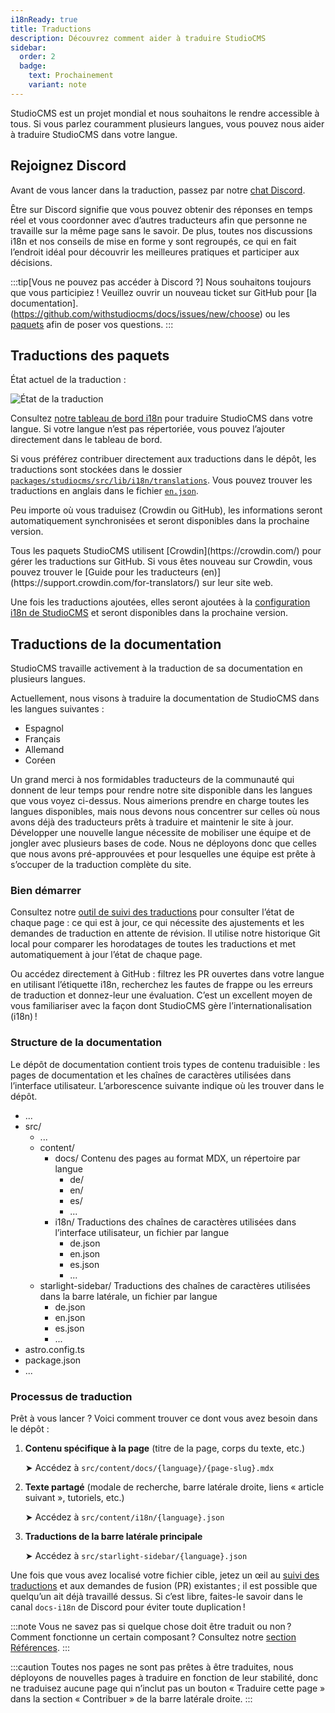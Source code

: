 ```yaml
---
i18nReady: true
title: Traductions
description: Découvrez comment aider à traduire StudioCMS
sidebar:
  order: 2
  badge:
    text: Prochainement
    variant: note
---
```



StudioCMS est un projet mondial et nous souhaitons le rendre accessible à tous. Si vous parlez couramment plusieurs langues, vous pouvez nous aider à traduire StudioCMS dans votre langue.

## Rejoignez Discord

Avant de vous lancer dans la traduction, passez par notre [chat Discord](https://chat.studiocms.dev).

Être sur Discord signifie que vous pouvez obtenir des réponses en temps réel et vous coordonner avec d’autres traducteurs afin que personne ne travaille sur la même page sans le savoir. De plus, toutes nos discussions i18n et nos conseils de mise en forme y sont regroupés, ce qui en fait l’endroit idéal pour découvrir les meilleures pratiques et participer aux décisions.

:::tip[Vous ne pouvez pas accéder à Discord ?]
Nous souhaitons toujours que vous participiez ! Veuillez ouvrir un nouveau ticket sur GitHub pour [la documentation].(https://github.com/withstudiocms/docs/issues/new/choose) ou les [paquets](https://github.com/withstudiocms/studiocms/issues/new/choose) afin de poser vos questions.
:::

## Traductions des paquets

État actuel de la traduction :

<img src="https://badges.awesome-crowdin.com/translation-16993424-776180-update.png" alt="État de la traduction" />

Consultez [notre tableau de bord i18n](https://i18n.studiocms.dev) pour traduire StudioCMS dans votre langue. Si votre langue n’est pas répertoriée, vous pouvez l’ajouter directement dans le tableau de bord.

Si vous préférez contribuer directement aux traductions dans le dépôt, les traductions sont stockées dans le dossier [`packages/studiocms/src/lib/i18n/translations`](https://github.com/withstudiocms/studiocms/tree/main/packages/studiocms/src/lib/i18n/translations/). Vous pouvez trouver les traductions en anglais dans le fichier [`en.json`](https://github.com/withstudiocms/studiocms/blob/main/packages/studiocms/src/lib/i18n/translations/en.json).

Peu importe où vous traduisez (Crowdin ou GitHub), les informations seront automatiquement synchronisées et seront disponibles dans la prochaine version.

<ReadMore>
Tous les paquets StudioCMS utilisent [Crowdin](https://crowdin.com/) pour gérer les traductions sur GitHub. Si vous êtes nouveau sur Crowdin, vous pouvez trouver le [Guide pour les traducteurs (en)](https://support.crowdin.com/for-translators/) sur leur site web.
</ReadMore>

Une fois les traductions ajoutées, elles seront ajoutées à la [configuration i18n de StudioCMS](https://github.com/withstudiocms/studiocms/blob/main/packages/studiocms/src/lib/i18n/index.ts#L8) et seront disponibles dans la prochaine version.

## Traductions de la documentation

StudioCMS travaille activement à la traduction de sa documentation en plusieurs langues.

Actuellement, nous visons à traduire la documentation de StudioCMS dans les langues suivantes :

- Espagnol
- Français
- Allemand
- Coréen

Un grand merci à nos formidables traducteurs de la communauté qui donnent de leur temps pour rendre notre site disponible dans les langues que vous voyez ci-dessus. Nous aimerions prendre en charge toutes les langues disponibles, mais nous devons nous concentrer sur celles où nous avons déjà des traducteurs prêts à traduire et maintenir le site à jour. Développer une nouvelle langue nécessite de mobiliser une équipe et de jongler avec plusieurs bases de code. Nous ne déployons donc que celles que nous avons pré-approuvées et pour lesquelles une équipe est prête à s’occuper de la traduction complète du site.

### Bien démarrer

Consultez notre [outil de suivi des traductions](https://i18n.docs.studiocms.dev) pour consulter l’état de chaque page : ce qui est à jour, ce qui nécessite des ajustements et les demandes de traduction en attente de révision. Il utilise notre historique Git local pour comparer les horodatages de toutes les traductions et met automatiquement à jour l’état de chaque page.

Ou accédez directement à GitHub : filtrez les PR ouvertes dans votre langue en utilisant l’étiquette i18n, recherchez les fautes de frappe ou les erreurs de traduction et donnez-leur une évaluation. C’est un excellent moyen de vous familiariser avec la façon dont StudioCMS gère l’internationalisation (i18n) !

### Structure de la documentation

Le dépôt de documentation contient trois types de contenu traduisible : les pages de documentation et les chaînes de caractères utilisées dans l’interface utilisateur. L’arborescence suivante indique où les trouver dans le dépôt.

<FileTree>

- ...
- src/
  - ...
  - content/
    - docs/ Contenu des pages au format MDX, un répertoire par langue
      - de/
      - en/
      - es/
      - ...
    - i18n/ Traductions des chaînes de caractères utilisées dans l’interface utilisateur, un fichier par langue
      - de.json
      - en.json
      - es.json
      - ...
  - starlight-sidebar/ Traductions des chaînes de caractères utilisées dans la barre latérale, un fichier par langue
    - de.json
    - en.json
    - es.json
    - ...
- astro.config.ts
- package.json
- ...

</FileTree>

### Processus de traduction

Prêt à vous lancer ? Voici comment trouver ce dont vous avez besoin dans le dépôt :

1. **Contenu spécifique à la page** (titre de la page, corps du texte, etc.)

   ➤ Accédez à `src/content/docs/{language}/{page-slug}.mdx`

2. **Texte partagé** (modale de recherche, barre latérale droite, liens « article suivant », tutoriels, etc.)

   ➤ Accédez à `src/content/i18n/{language}.json`

3. **Traductions de la barre latérale principale**

   ➤ Accédez à `src/starlight-sidebar/{language}.json`


Une fois que vous avez localisé votre fichier cible, jetez un œil au [suivi des traductions](https://i18n.docs.studiocms.dev/) et aux demandes de fusion (PR) existantes ; il est possible que quelqu’un ait déjà travaillé dessus. Si c’est libre, faites-le savoir dans le canal `docs-i18n` de Discord pour éviter toute duplication !

:::note
Vous ne savez pas si quelque chose doit être traduit ou non ? Comment fonctionne un certain composant ? Consultez notre [section Références](/fr/config-reference/).
:::

:::caution
Toutes nos pages ne sont pas prêtes à être traduites, nous déployons de nouvelles pages à traduire en fonction de leur stabilité, donc ne traduisez aucune page qui n’inclut pas un bouton « Traduire cette page » dans la section « Contribuer » de la barre latérale droite.
:::
